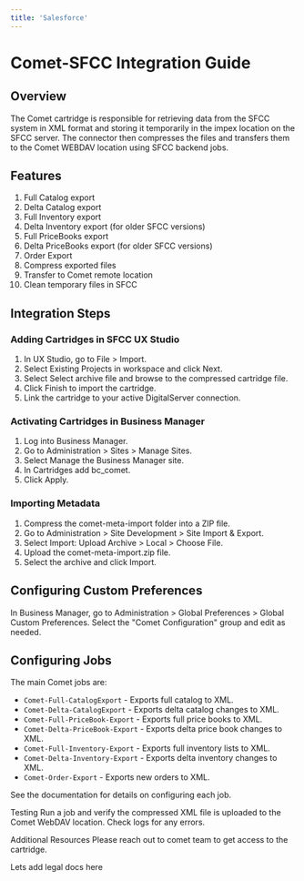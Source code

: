 ```yaml
---
title: 'Salesforce'
---
```

# Comet-SFCC Integration Guide

## Overview
The Comet cartridge is responsible for retrieving data from the SFCC system in XML format and storing it temporarily in the impex location on the SFCC server. The connector then compresses the files and transfers them to the Comet WEBDAV location using SFCC backend jobs.

## Features
  1. Full Catalog export
  2. Delta Catalog export
  3. Full Inventory export
  4. Delta Inventory export (for older SFCC versions)
  5. Full PriceBooks export
  6. Delta PriceBooks export (for older SFCC versions)
  7. Order Export
  8. Compress exported files
  9. Transfer to Comet remote location
  10. Clean temporary files in SFCC

## Integration Steps

### Adding Cartridges in SFCC UX Studio

  1. In UX Studio, go to File > Import.
  2. Select Existing Projects in workspace and click Next.
  3. Select Select archive file and browse to the compressed cartridge file.
  4. Click Finish to import the cartridge.
  5. Link the cartridge to your active DigitalServer connection.

### Activating Cartridges in Business Manager

  1. Log into Business Manager.
  2. Go to Administration > Sites > Manage Sites.
  3. Select Manage the Business Manager site.
  4. In Cartridges add bc_comet.
  5. Click Apply.

### Importing Metadata
  1. Compress the comet-meta-import folder into a ZIP file.
  2. Go to Administration > Site Development > Site Import & Export.
  3. Select Import: Upload Archive > Local > Choose File.
  4. Upload the comet-meta-import.zip file.
  5. Select the archive and click Import.

## Configuring Custom Preferences

In Business Manager, go to Administration > Global Preferences > Global Custom Preferences. Select the "Comet Configuration" group and edit as needed.

## Configuring Jobs

The main Comet jobs are:

- `Comet-Full-CatalogExport` - Exports full catalog to XML.
- `Comet-Delta-CatalogExport` - Exports delta catalog changes to XML.
- `Comet-Full-PriceBook-Export` - Exports full price books to XML.
- `Comet-Delta-PriceBook-Export` - Exports delta price book changes to XML.
- `Comet-Full-Inventory-Export` - Exports full inventory lists to XML.
- `Comet-Delta-Inventory-Export` - Exports delta inventory changes to XML.
- `Comet-Order-Export` - Exports new orders to XML.

See the documentation for details on configuring each job.

Testing
Run a job and verify the compressed XML file is uploaded to the Comet WebDAV location. Check logs for any errors.

Additional Resources
Please reach out to comet team to get access to the cartridge.

Lets add legal docs here 
